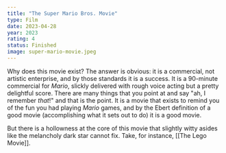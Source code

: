 ```yaml
---
title: "The Super Mario Bros. Movie"
type: Film
date: 2023-04-28
year: 2023
rating: 4
status: Finished
image: super-mario-movie.jpeg
---
```


Why does this movie exist? The answer is obvious: it is a commercial, not artistic enterprise,
and by those standards it is a success. It is a 90-minute commercial for _Mario_, slickly delivered
with rough voice acting but a pretty delightful score. There are many things that you point at and
say "ah, I remember _that_!" and that is the point. It is a movie that exists to remind you of
the fun you had playing _Mario_ games, and by the Ebert definition of a good movie (accomplishing
what it sets out to do) it is a good movie.

But there is a hollowness at the core of this movie that slightly witty asides like the melancholy
dark star cannot fix. Take, for instance, [[The Lego Movie]].
